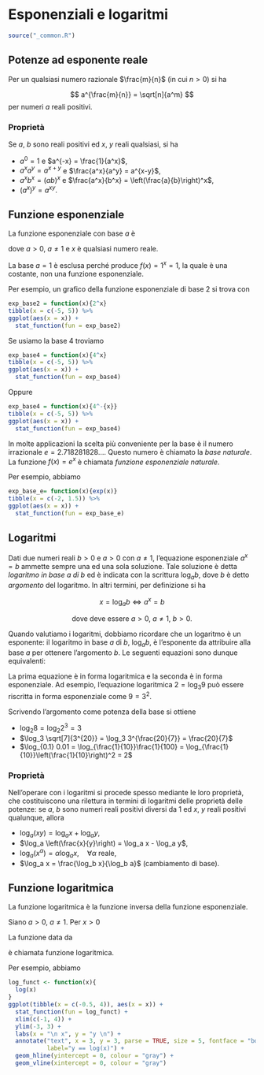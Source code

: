 # Esponenziali e logaritmi {#funs-exp-log}

```r
source("_common.R")
```

## Potenze ad esponente reale {-}

Per un qualsiasi numero razionale $\frac{m}{n}$ (in cui $n > 0$) si ha

$$
a^{\frac{m}{n}} = \sqrt[n]{a^m}
$$
per numeri $a$ reali positivi.

### Proprietà {-}

Se $a$, $b$ sono reali positivi ed $x$, $y$ reali qualsiasi, si ha

- $a^0 = 1$ e $a^{-x} = \frac{1}{a^x}$,
- $a^x a^y = a^{x+y}$ e $\frac{a^x}{a^y} = a^{x-y}$,
- $a^x b^x = (ab)^{x}$ e $\frac{a^x}{b^x} = \left(\frac{a}{b}\right)^x$,
- $(a^x)^y = a^{xy}$.

## Funzione esponenziale

::: {.definition}
La funzione esponenziale con base $a$ è
\begin{equation}
f(x) = a^x
\end{equation}

dove $a > 0$, $a \neq 1$ e $x$ è qualsiasi numero reale.
:::

La base $a = 1$ è esclusa perché produce $f(x) = 1^x = 1$, la quale è una costante, non una funzione esponenziale.

Per esempio, un grafico della funzione esponenziale di base 2 si trova con

```r
exp_base2 = function(x){2^x}
tibble(x = c(-5, 5)) %>%
ggplot(aes(x = x)) +
  stat_function(fun = exp_base2)
```

Se usiamo la base 4 troviamo

```r
exp_base4 = function(x){4^x}
tibble(x = c(-5, 5)) %>%
ggplot(aes(x = x)) +
  stat_function(fun = exp_base4)
```

Oppure

```r
exp_base4 = function(x){4^-{x}}
tibble(x = c(-5, 5)) %>%
ggplot(aes(x = x)) +
  stat_function(fun = exp_base4)
```

In molte applicazioni la scelta più conveniente per la base è il numero irrazionale $e = 2.718281828\dots$. Questo numero è chiamato la *base naturale*.  La funzione $f(x) = e^x$ è chiamata *funzione esponenziale naturale*.

Per esempio, abbiamo

```r
exp_base_e= function(x){exp(x)}
tibble(x = c(-2, 1.5)) %>%
ggplot(aes(x = x)) +
  stat_function(fun = exp_base_e)
```

## Logaritmi {-}

Dati due numeri reali $b > 0$ e $a > 0$ con $a \neq 1$, l'equazione esponenziale $a^x = b$ ammette sempre una ed una sola soluzione. Tale soluzione è detta _logaritmo in base $a$ di $b$_ ed è indicata con la scrittura $\log_a b$, dove $b$ è detto _argomento_ del logaritmo. In altri termini, per definizione si ha

$$
x = \log_a b \Longleftrightarrow a^x = b
$$

$$
\text{dove deve essere } a > 0, \ a \neq 1,\ b > 0.
$$

Quando valutiamo i logaritmi, dobbiamo ricordare che un logaritmo è un esponente: il logaritmo in base $a$ di $b$, $\log_a b$, è l'esponente da attribuire alla base $a$ per ottenere l'argomento $b$. Le seguenti equazioni sono dunque equivalenti:

\begin{equation}
y = \log_a x \qquad x = a^y.\notag
\end{equation}

La prima equazione è in forma logaritmica e la seconda è in forma esponenziale. Ad esempio, l'equazione logaritmica $2 = \log_3 9$ può essere riscritta in forma esponenziale come $9 = 3^2$. 

::: {.example}
Scrivendo l'argomento come potenza della base si ottiene

- $\log_2 8 = \log_2 2^3 = 3$
- $\log_3 \sqrt[7]{3^{20}} = \log_3 3^{\frac{20}{7}} = \frac{20}{7}$
- $\log_{0.1} 0.01 = \log_{\frac{1}{10}}\frac{1}{100} = \log_{\frac{1}{10}}\left(\frac{1}{10}\right)^2 = 2$
::: 

### Proprietà {-}

Nell'operare con i logaritmi si procede spesso mediante le loro proprietà, che costituiscono una rilettura in termini di logaritmi delle proprietà delle potenze: se $a$, $b$ sono numeri reali positivi diversi da 1 ed $x$, $y$ reali positivi qualunque, allora

- $\log_a (xy) = \log_a x + \log_a y$,
- $\log_a \left(\frac{x}{y}\right) = \log_a x - \log_a y$,
- $\log_a \left(x^{\alpha}\right) = \alpha \log_a x, \quad \forall \alpha \ \text{reale}$,
- $\log_a x = \frac{\log_b x}{\log_b a}$ (cambiamento di base).

::: {.example}
\begin{align}
\log_a (x+1) -\log_a x - 2 \log_a 2 &= \log_a (x+1) - (\log_a x+ \log_a 2^2)\notag\\
&= \log_a (x+1) - \log_a 4x\notag\\
&= \log_a \frac{x+1}{4x}.\notag
\end{align}
:::


## Funzione logaritmica

La funzione logaritmica è la funzione inversa della funzione esponenziale. 

::: {.definition}
Siano $a > 0$, $a \neq 1$. Per $x > 0$

\begin{equation}
y = \log_a x \quad \text{se e solo se } x = a^y.
\end{equation}

La funzione data da

\begin{equation}
f(x) = \log_a x
\end{equation}

è chiamata funzione logaritmica.
::: 

Per esempio, abbiamo

```r
log_funct <- function(x){
  log(x)
}
ggplot(tibble(x = c(-0.5, 4)), aes(x = x)) +
  stat_function(fun = log_funct) + 
  xlim(c(-1, 4)) + 
  ylim(-3, 3) +
  labs(x = "\n x", y = "y \n") +
  annotate("text", x = 3, y = 3, parse = TRUE, size = 5, fontface = "bold",
           label="y == log(x)") + 
  geom_hline(yintercept = 0, colour = "gray") +
  geom_vline(xintercept = 0, colour = "gray")
```
